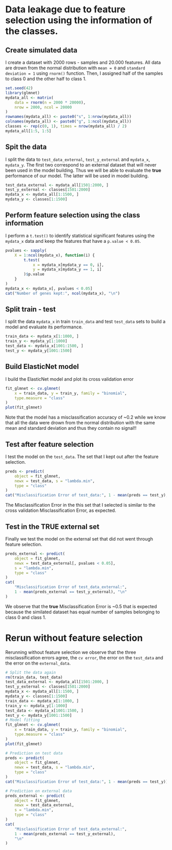 # Data leakage due to feature selection using the information of the classes.

## Create simulated data
I create a dataset with 2000 rows - samples and 20.000 features.
All data are drown from the normal distribution with `mean = 0`
and `standard deviation = 1` using `rnorm()` function. 
Then, I assigned half of the samples to class 0 and the other half to class 1.

```r
set.seed(42)
library(glmnet)
mydata_all <- matrix(
    data = rnorm(n = 2000 * 20000),
    nrow = 2000, ncol = 20000
)
rownames(mydata_all) <- paste0("s", 1:nrow(mydata_all))
colnames(mydata_all) <- paste0("g", 1:ncol(mydata_all))
classes <- rep(c(0, 1), times = nrow(mydata_all) / 2)
mydata_all[1:5, 1:5]
```


## Spit the data
I split the data to `test_data_external`, `test_y_external` 
and `mydata_x`, `mydata_y`. The first two correspond to an external dataset 
that will never been used in the model building. 
Thus we will be able to evaluate the **true** performance of our model.
The latter will be used in model building. 

```r
test_data_external <- mydata_all[1501:2000, ]
test_y_external <- classes[1501:2000]
mydata_x <- mydata_all[1:1500, ]
mydata_y <- classes[1:1500]
```

## Perform feature selection using the class information
I perform a `t.test()` to identify statistical significant features using the 
`mydata_x` data and keep the features that have a `p.value < 0.05`. 
```r
pvalues <- sapply(
    X = 1:ncol(mydata_x), function(i) {
        t.test(
            x = mydata_x[mydata_y == 0, i],
            y = mydata_x[mydata_y == 1, i]
        )$p.value
    }
)
mydata_x <- mydata_x[, pvalues < 0.05]
cat("Number of genes kept:", ncol(mydata_x), "\n")
```


## Split train - test
I split the data `mydata_x` in train `train_data` 
and test `test_data` sets to build a model and evaluate its performance.  

```r
train_data <- mydata_x[1:1000, ]
train_y <- mydata_y[1:1000]
test_data <- mydata_x[1001:1500, ]
test_y <- mydata_y[1001:1500]
```

## Build ElasticNet model
I build the ElasticNet model and plot its cross validation error
```r
fit_glmnet <- cv.glmnet(
    x = train_data, y = train_y, family = "binomial",
    type.measure = "class"
)
plot(fit_glmnet)
```
Note that the model has a misclassification accuracy of ~0.2 while we know 
that all the data were drown from the normal distribution with the same 
mean and standard deviation and thus they contain no signal!!

## Test after feature selection
I test the model on the `test_data`. 
The set that I kept out after the feature selection. 
```r
preds <- predict(
    object = fit_glmnet,
    newx = test_data, s = "lambda.min",
    type = "class"
)
cat("Misclassification Error of test_data:", 1 - mean(preds == test_y), "\n")
```
The Misclassification Error in the this set that I selected 
is similar to the cross validation Misclassification Error, as expected. 

## Test in the TRUE external set
Finally we test the model on the external set that did not went through 
feature selection. 
```r
preds_external <- predict(
    object = fit_glmnet,
    newx = test_data_external[, pvalues < 0.05],
    s = "lambda.min",
    type = "class"
)
cat(
    "Misclassification Error of test_data_external:",
    1 - mean(preds_external == test_y_external), "\n"
)
```
We observe that the **true** Misclassification Error is ~0.5 that is expected 
because the similated dataset has equal number of samples belonging to 
class 0 and class 1.

# Rerun without feature selection
Rerunning without feature selection we observe that the three 
misclassification errors agree, the `cv error`, the error on the `test_data` and 
the error on the `external_data`.

```r
# Split the data again
rm(train_data, test_data)
test_data_external <- mydata_all[1501:2000, ]
test_y_external <- classes[1501:2000]
mydata_x <- mydata_all[1:1500, ]
mydata_y <- classes[1:1500]
train_data <- mydata_x[1:1000, ]
train_y <- mydata_y[1:1000]
test_data <- mydata_x[1001:1500, ]
test_y <- mydata_y[1001:1500]
# Model fitting
fit_glmnet <- cv.glmnet(
    x = train_data, y = train_y, family = "binomial",
    type.measure = "class"
)
plot(fit_glmnet)

# Prediction on test data
preds <- predict(
    object = fit_glmnet,
    newx = test_data, s = "lambda.min",
    type = "class"
)
cat("Misclassification Error of test_data:", 1 - mean(preds == test_y))

# Prediction on external data
preds_external <- predict(
    object = fit_glmnet,
    newx = test_data_external,
    s = "lambda.min",
    type = "class"
)
cat(
    "Misclassification Error of test_data_external:",
    1 - mean(preds_external == test_y_external),
    "\n"
)
```
